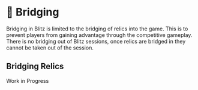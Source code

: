 
# 🌉 Bridging

Bridging in Blitz is limited to the bridging of relics into the game. This is to prevent players from gaining advantage through the 
competitive gameplay. There is no bridging out of Blitz sessions, once relics are bridged in they cannot be taken out of the session.

## Bridging Relics

Work in Progress